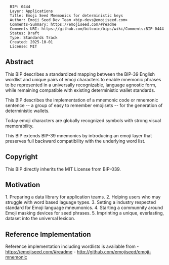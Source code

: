 <pre>
  BIP: 0444
  Layer: Applications
  Title: Emoji Seed Mnemonics for deterministic keys
  Author: Emoji Seed Dev Team <bip-devs@emojiseed.com>
  Comments-Summary: https://emojiseed.com/#readme
  Comments-URI: https://github.com/bitcoin/bips/wiki/Comments:BIP-0444
  Status: Draft
  Type: Standards Track
  Created: 2025-10-01
  License: MIT
</pre>

==Abstract==

This BIP describes a standardized mapping between the BIP-39 English wordlist 
and unique pairs of emoji characters to enable mnemonic phrases to be represented 
in a universally recognizable, language agnostic form, while remaining compatible 
with existing deterministic wallet standards.

This BIP describes the implementation of a mnemonic code or mnemonic sentence --
a group of easy to remember emojisets -- for the generation of deterministic wallets.

Today emoji characters are globally recognized symbols with strong visual memorability. 

This BIP extends BIP-39 mnemonics by introducing an emoji layer that preserves full 
backward compatibility with the underlying word list.

==Copyright==

This BIP directly inherits the MIT License from BIP-039.

==Motivation==

1. Preparing a data library for application teams.
2. Helping users who may struggle with word based laguage types.
3. Setting a industry respected standard for Emoji language mneumonics.
4. Starting a communnity around Emoji masking devices for seed phrases. 
5. Imprinting a unique, everlasting, dataset into the universal lexicon.

==Reference Implementation==

Reference implementation including wordlists is available from
- https://emojiseed.com/#readme
- http://github.com/emojiseed/emoji-mnemonic

